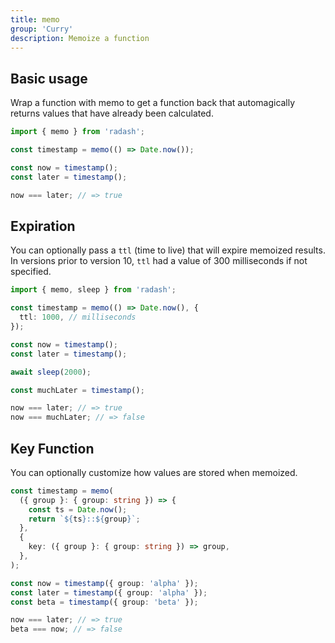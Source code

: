 ```yaml
---
title: memo
group: 'Curry'
description: Memoize a function
---
```


## Basic usage

Wrap a function with memo to get a function back that automagically returns values that have already been calculated.

```ts
import { memo } from 'radash';

const timestamp = memo(() => Date.now());

const now = timestamp();
const later = timestamp();

now === later; // => true
```

## Expiration

You can optionally pass a `ttl` (time to live) that will expire memoized results. In versions prior to version 10, `ttl` had a value of 300 milliseconds if not specified.

```ts
import { memo, sleep } from 'radash';

const timestamp = memo(() => Date.now(), {
  ttl: 1000, // milliseconds
});

const now = timestamp();
const later = timestamp();

await sleep(2000);

const muchLater = timestamp();

now === later; // => true
now === muchLater; // => false
```

## Key Function

You can optionally customize how values are stored when memoized.

```ts
const timestamp = memo(
  ({ group }: { group: string }) => {
    const ts = Date.now();
    return `${ts}::${group}`;
  },
  {
    key: ({ group }: { group: string }) => group,
  },
);

const now = timestamp({ group: 'alpha' });
const later = timestamp({ group: 'alpha' });
const beta = timestamp({ group: 'beta' });

now === later; // => true
beta === now; // => false
```
